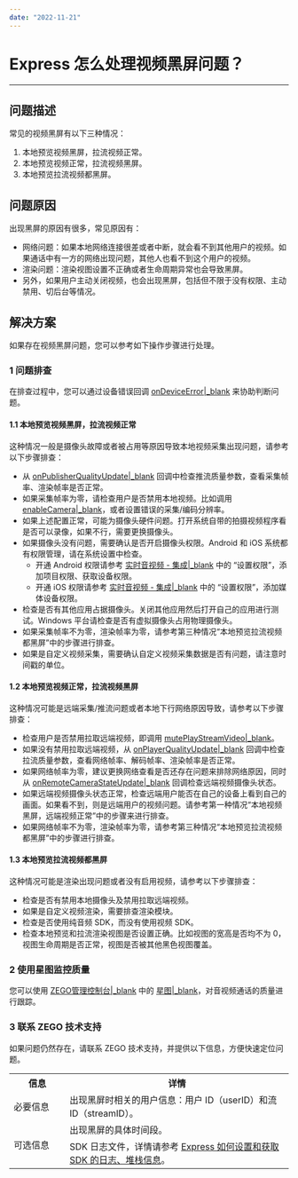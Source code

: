 ```yaml
---
date: "2022-11-21"
---
```

# Express 怎么处理视频黑屏问题？

- - -

## 问题描述


常见的视频黑屏有以下三种情况：

1. 本地预览视频黑屏，拉流视频正常。
2. 本地预览视频正常，拉流视频黑屏。
3. 本地预览拉流视频都黑屏。


## 问题原因

出现黑屏的原因有很多，常见原因有：

* 网络问题：如果本地网络连接很差或者中断，就会看不到其他用户的视频。如果通话中有一方的网络出现问题，其他人也看不到这个用户的视频。
* 渲染问题：渲染视图设置不正确或者生命周期异常也会导致黑屏。
* 另外，如果用户主动关闭视频，也会出现黑屏，包括但不限于没有权限、主动禁用、切后台等情况。



## 解决方案


如果存在视频黑屏问题，您可以参考如下操作步骤进行处理。


### 1 问题排查

<div class="mk-hint">


在排查过程中，您可以通过设备错误回调 [onDeviceError\|_blank](/article/api?doc=Express_Video_SDK_API~Java_android~class~im-zego-zegoexpress-callback-i-zego-event-handler&jumpType=route#on-device-error) 来协助判断问题。
</div>



#### 1.1 本地预览视频黑屏，拉流视频正常

这种情况一般是摄像头故障或者被占用等原因导致本地视频采集出现问题，请参考以下步骤排查：

* 从 [onPublisherQualityUpdate\|_blank](/article/api?doc=Express_Video_SDK_API~Java_android~class~im-zego-zegoexpress-callback-i-zego-event-handler&jumpType=route#on-publisher-quality-update) 回调中检查推流质量参数，查看采集帧率、渲染帧率是否正常。
* 如果采集帧率为零，请检查用户是否禁用本地视频。比如调用 [enableCamera\|_blank](/article/api?doc=Express_Video_SDK_API~Java_android~class~im-zego-zegoexpress-zego-express-engine&jumpType=route#enable-camera)，或者设置错误的采集/编码分辨率。
* 如果上述配置正常，可能为摄像头硬件问题。打开系统自带的拍摄视频程序看是否可以录像，如果不行，需要更换摄像头。
* 如果摄像头没有问题，需要确认是否开启摄像头权限。Android 和 iOS 系统都有权限管理，请在系统设置中检查。
    * 开通 Android 权限请参考 [实时音视频 - 集成\|_blank](#195) 中的 “设置权限”，添加项目权限、获取设备权限。
    * 开通 iOS 权限请参考 [实时音视频 - 集成\|_blank](#196) 中的 “设置权限”，添加媒体设备权限。
* 检查是否有其他应用占据摄像头。关闭其他应用然后打开自己的应用进行测试。Windows 平台请检查是否有虚拟摄像头占用物理摄像头。
* 如果采集帧率不为零，渲染帧率为零，请参考第三种情况“本地预览拉流视频都黑屏”中的步骤进行排查。
* 如果是自定义视频采集，需要确认自定义视频采集数据是否有问题，请注意时间戳的单位。



#### 1.2 本地预览视频正常，拉流视频黑屏

这种情况可能是远端采集/推流问题或者本地下行网络原因导致，请参考以下步骤排查：

* 检查用户是否禁用拉取远端视频，即调用 [mutePlayStreamVideo\|_blank](/article/api?doc=Express_Video_SDK_API~Java_android~class~im-zego-zegoexpress-zego-express-engine&jumpType=route#mute-play-stream-video)。
* 如果没有禁用拉取远端视频，从 [onPlayerQualityUpdate\|_blank](https://doc-zh.zego.im/article/api?doc=Express_Video_SDK_API~Java_android~class~im-zego-zegoexpress-callback-i-zego-event-handler&jumpType=route#on-player-quality-update) 回调中检查拉流质量参数，查看网络帧率、解码帧率、渲染帧率是否正常。
* 如果网络帧率为零，建议更换网络查看是否还存在问题来排除网络原因，同时从 [onRemoteCameraStateUpdate\|_blank](https://doc-zh.zego.im/article/api?doc=Express_Video_SDK_API~Java_android~class~im-zego-zegoexpress-callback-i-zego-event-handler&jumpType=route#on-remote-camera-state-update) 回调检查远端视频摄像头状态。
* 如果远端视频摄像头状态正常，检查远端用户能否在自己的设备上看到自己的画面。如果看不到，则是远端用户的视频问题。请参考第一种情况“本地视频黑屏，远端视频正常”中的步骤来进行排查。
* 如果网络帧率不为零，渲染帧率为零，请参考第三种情况“本地预览拉流视频都黑屏”中的步骤进行排查。


#### 1.3 本地预览拉流视频都黑屏

这种情况可能是渲染出现问题或者没有启用视频，请参考以下步骤排查：

* 检查是否有禁用本地摄像头及禁用拉取远端视频。
* 如果是自定义视频渲染，需要排查渲染模块。
* 检查是否使用纯音频 SDK，而没有使用视频 SDK。
* 检查本地预览和拉流渲染视图是否设置正确。比如视图的宽高是否均不为 0，视图生命周期是否正常，视图是否被其他黑色视图覆盖。



### 2 使用星图监控质量

您可以使用 [ZEGO管理控制台\|_blank](https://console.zego.im/) 中的 [星图\|_blank](https://console.zego.im)，对音视频通话的质量进行跟踪。

### 3 联系 ZEGO 技术支持

如果问题仍然存在，请联系 ZEGO 技术支持，并提供以下信息，方便快速定位问题。


<table>
  <colgroup>
    <col width="20%">
    <col width="80%">
  </colgroup>
  <tbody><tr>
    <th>信息</th>
    <th>详情</th>
  </tr>
  <tr>
    <td>必要信息</td>
    <td>出现黑屏时相关的用户信息：用户 ID（userID）和流 ID（streamID）。</td>
  </tr>
  <tr>
    <td rowspan="2">可选信息</td>
    <td>出现黑屏的具体时间段。</td>
  </tr>
  <tr>
    <td>SDK 日志文件，详情请参考 <a target="_blank" href="http://doc-zh.zego.im/faq/express_sdkLog?product=ExpressVideo&platform=all">Express 如何设置和获取 SDK 的日志、堆栈信息</a>。</td>
  </tr>
</tbody></table>
